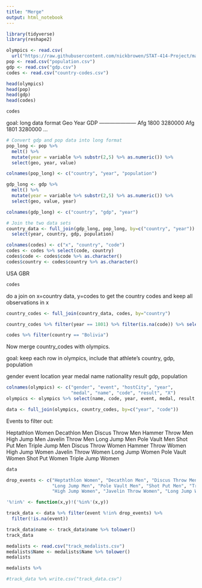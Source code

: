 ```yaml
---
title: "Merge"
output: html_notebook
---
```


```r
library(tidyverse)
library(reshape2)
```


```r
olympics <- read.csv(
  url("https://raw.githubusercontent.com/nickbrowen/STAT-414-Project/master/Track%20Results.csv"))
pop <- read.csv("population.csv")
gdp <- read.csv("gdp.csv")
codes <- read.csv("country-codes.csv")
```

```r
head(olympics)
head(pop)
head(gdp)
head(codes)
```

```r
codes
```





goal: long data format
Geo   Year    GDP
---------------------
Afg   1800    3280000
Afg   1801    3280000
...

```r
# Convert gdp and pop data into long format
pop_long <- pop %>% 
  melt() %>% 
  mutate(year = variable %>% substr(2,5) %>% as.numeric()) %>%
  select(geo, year, value)

colnames(pop_long) <- c("country", "year", "population")

gdp_long <- gdp %>% 
  melt() %>%
  mutate(year = variable %>% substr(2,5) %>% as.numeric()) %>%
  select(geo, value, year)

colnames(gdp_long) <- c("country", "gdp", "year")

# Join the two data sets
country_data <- full_join(gdp_long, pop_long, by=c("country", "year")) %>%
  select(year, country, gdp, population)
```


```r
colnames(codes) <- c("x", "country", "code")
codes <- codes %>% select(code, country)
codes$code <- codes$code %>% as.character()
codes$country <- codes$country %>% as.character()
```


USA
GBR
```r
codes
```


do a join on x=country data, y=codes to get the country codes and keep all observations in x

```r
country_codes <- full_join(country_data, codes, by="country")

country_codes %>% filter(year == 1801) %>% filter(is.na(code)) %>% select(year, country)

codes %>% filter(country == "Bolivia")
```








Now merge country_codes with olympics.

goal: keep each row in olympics, include that athlete's country, gdp, population

gender  event location  year  medal name  nationality result  gdp, population

```r
colnames(olympics) <- c("gender", "event", "hostCity", "year", 
                        "medal", "name", "code", "result", "X")
olympics <- olympics %>% select(name, code, year, event, medal, result, hostCity, gender)
```

```r
data <- full_join(olympics, country_codes, by=c("year", "code"))
```
Events to filter out:

Heptathlon Women
Decathlon Men
Discus Throw Men
Hammer Throw Men
High Jump Men
Javelin Throw Men
Long Jump Men
Pole Vault Men
Shot Put Men
Triple Jump Men
Discus Throw Women
Hammer Throw Women
High Jump Women
Javelin Throw Women
Long Jump Women
 Pole Vault Women
 Shot Put Women
 Triple Jump Women
```r
data
```

```r
drop_events <- c("Heptathlon Women", "Decathlon Men", "Discus Throw Men", "Hammer Throw Men", "High Jump Men", "Javelin Throw Men", 
                 "Long Jump Men", "Pole Vault Men", "Shot Put Men", "Triple Jump Men", "Discus Throw Women", "Hammer Throw Women", 
                 "High Jump Women", "Javelin Throw Women", "Long Jump Women", "Pole Vault Women", "Shot Put Women", "Triple Jump Women")

'%!in%' <- function(x,y)!('%in%'(x,y))

track_data <- data %>% filter(event %!in% drop_events) %>%
  filter(!is.na(event))
```


```r
track_data$name <- track_data$name %>% tolower()
track_data
```


```r
medalists <- read.csv("track_medalists.csv")
medalists$Name <- medalists$Name %>% tolower()
medalists
```

```r
medalists %>% 
```







```r
#track_data %>% write.csv("track_data.csv")
```












